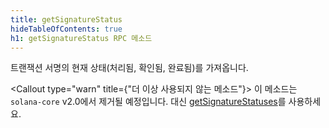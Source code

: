```yaml
---
title: getSignatureStatus
hideTableOfContents: true
h1: getSignatureStatus RPC 메소드
---
```


트랜잭션 서명의 현재 상태(처리됨, 확인됨, 완료됨)를 가져옵니다.

<Callout type="warn" title={"더 이상 사용되지 않는 메소드"}>
  이 메소드는 `solana-core` v2.0에서 제거될 예정입니다. 대신
  [getSignatureStatuses](/docs/rpc/http/getsignaturestatuses)를 사용하세요.
</Callout>
